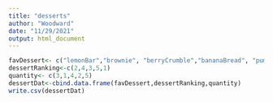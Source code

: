 ---
title: "desserts"
author: "Woodward"
date: "11/29/2021"
output: html_document
---
```{r}
favDessert<- c("lemonBar","brownie", "berryCrumble","bananaBread", "pumpkinPie")
dessertRanking<-c(2,4,3,5,1)
quantity<- c(3,1,4,2,5)
dessertDat<-cbind.data.frame(favDessert,dessertRanking,quantity)
write.csv(dessertDat)
```

